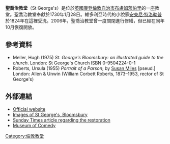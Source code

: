 {{Infobox church
| name             = St. George's, Bloomsbury
| fullname         =
| color            =
| image            = StGeorgeBloomsbury tower.JPG
| imagesize        =
| caption          = 
| landscape        =
| denomination     = [[聖公會|聖公會]]
| churchmanship    = Anglo-Catholic
| diocese          = [[聖公會倫敦教區|倫敦]]
| parish           =
| division         =
| subdivision      =
| founded_date     = 1730
| founder          =
| architect        = [[Nicholas_Hawksmoor|Nicholas Hawksmoor]]
| style            = 古典
| heritage designation  = 一級登錄建築
| bishop           =
| priest           =  
| archdeacon       =
| dean             =
| provost          =
| rector           = Fr David Peebles
| canon            =
| prebendary       =
| curate           =
| honpriest = Fr Rene Jarrett and <br> Fr James Walters 
| chaplain         =
| vicar            =
| deacon           =
| abbot            =
| minister         =
| seniorpastor     =
| pastor           =
| country          = 英國
| phone            =
| website          ={{url|http://www.stgeorgesbloomsbury.org.uk/}}
}}
'''聖喬治教堂'''（St George's）是位於[[英國|英國]][[康登倫敦自治市|康登倫敦自治市]][[布盧姆茨伯里|布盧姆茨伯里]]的一座教堂。聖喬治教堂奉獻於1730年1月28日。維多利亞時代的小說家[[安東尼·特洛勒普|安東尼·特洛勒普]]於1824年在這裡受洗。2006年，聖喬治教堂曾一度關閉進行修繕，但已經在同年10月恢復開放。

==參考資料==
{{Reflist}}
*Meller, Hugh (1975) ''St. George's Bloomsbury: an illustrated guide to the church''. London: St George's Church ISBN 0-9504224-0-1
*Roberts, Ursula (1955) ''Portrait of a Parson''; by [[Susan_Miles|Susan Miles]] [pseud.] London: Allen & Unwin (William Corbett Roberts, 1873–1953, rector of St George's)

==外部連結==
{{commons category|St George's church, Bloomsbury}}
* [http://www.stgeorgesbloomsbury.org.uk Official website] {{Wayback|url=http://www.stgeorgesbloomsbury.org.uk/ |date=20210203185253 }}
* [http://www.bluffton.edu/~sullivanm/england/london/hawksmoor/stgeorge.html Images of St George's, Bloomsbury] {{Wayback|url=http://www.bluffton.edu/~sullivanm/england/london/hawksmoor/stgeorge.html |date=20160304201340 }}
* [http://www.timesonline.co.uk/article/0,,585-2375325.html Sunday Times article regarding the restoration]
* [http://www.museumofcomedy.com Museum of Comedy] {{Wayback|url=http://www.museumofcomedy.com/ |date=20210210221433 }}
{{伦敦教堂}}
{{coord|51|31|03.23|N|00|07|28.78|W|type:landmark_scale:3000|display=title}}
[[Category:倫敦教堂|Category:倫敦教堂]]